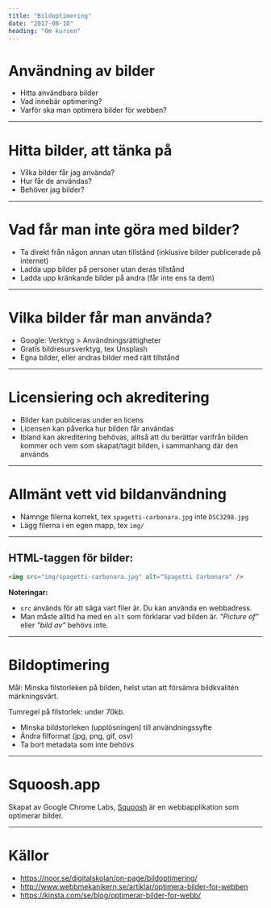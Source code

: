 ```yaml
---
title: "Bildoptimering"
date: "2017-08-10"
heading: "Om kursen"
---
```


# Användning av bilder

- Hitta användbara bilder
- Vad innebär optimering?
- Varför ska man optimera bilder för webben?

---

# Hitta bilder, att tänka på

- Vilka bilder får jag använda?
- Hur får de användas?
- Behöver jag bilder?

---

# Vad får man inte göra med bilder?

- Ta direkt från någon annan utan tillstånd (inklusive bilder publicerade på internet)
- Ladda upp bilder på personer utan deras tillstånd
- Ladda upp kränkande bilder på andra (får inte ens ta dem)

---

# Vilka bilder får man använda?

- Google: Verktyg > Användningsrättigheter
- Gratis bildresursverktyg, tex Unsplash
- Egna bilder, eller andras bilder med rätt tillstånd

---

# Licensiering och akreditering

- Bilder kan publiceras under en licens
- Licensen kan påverka hur bilden får användas
- Ibland kan akreditering behövas, alltså att du berättar varifrån bilden kommer och vem som skapat/tagit bilden, i sammanhang där den används

---

# Allmänt vett vid bildanvändning

- Namnge filerna korrekt, tex `spagetti-carbonara.jpg` inte `DSC3298.jpg`
- Lägg filerna i en egen mapp, tex `img/`

---

## HTML-taggen för bilder:

```html
<img src="img/spagetti-carbonara.jpg" alt="Spagetti Carbonara" />
```

**Noteringar:**

- `src` används för att säga vart filer är. Du kan använda en webbadress.
- Man måste alltid ha med en `alt` som förklarar vad bilden är.
  _"Picture of"_ eller _"bild av"_ behövs inte.

---

# Bildoptimering

Mål: Minska filstorleken på bilden, helst utan att försämra bildkvalitén märkningsvärt.

Tumregel på filstorlek: under 70kb.

- Minska bildstorleken (upplösningen) till användningssyfte
- Ändra filformat (jpg, png, gif, osv)
- Ta bort metadata som inte behövs

---

# Squoosh.app

Skapat av Google Chrome Labs, [Squoosh](https://squoosh.app/) är en webbapplikation som optimerar bilder.

---

# Källor

- https://noor.se/digitalskolan/on-page/bildoptimering/
- http://www.webbmekanikern.se/artiklar/optimera-bilder-for-webben
- https://kinsta.com/se/blog/optimerar-bilder-for-webb/
